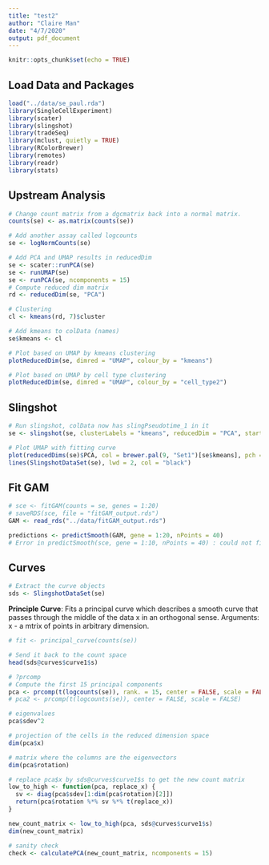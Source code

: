```yaml
---
title: "test2"
author: "Claire Man"
date: "4/7/2020"
output: pdf_document
---
```


```r
knitr::opts_chunk$set(echo = TRUE)
```

## Load Data and Packages
```r
load("../data/se_paul.rda")
library(SingleCellExperiment)
library(scater)
library(slingshot)
library(tradeSeq)
library(mclust, quietly = TRUE)
library(RColorBrewer)
library(remotes)
library(readr)
library(stats)
```
  
  
## Upstream Analysis  
```r
# Change count matrix from a dgcmatrix back into a normal matrix. 
counts(se) <- as.matrix(counts(se))

# Add another assay called logcounts
se <- logNormCounts(se)

# Add PCA and UMAP results in reducedDim
se <- scater::runPCA(se)
se <- runUMAP(se)
se <- runPCA(se, ncomponents = 15)
# Compute reduced dim matrix
rd <- reducedDim(se, "PCA")

# Clustering
cl <- kmeans(rd, 7)$cluster

# Add kmeans to colData (names)
se$kmeans <- cl

# Plot based on UMAP by kmeans clustering
plotReducedDim(se, dimred = "UMAP", colour_by = "kmeans")

# Plot based on UMAP by cell type clustering
plotReducedDim(se, dimred = "UMAP", colour_by = "cell_type2") 
```
  
  
## Slingshot  
```r
# Run slingshot, colData now has slingPseudotime_1 in it
se <- slingshot(se, clusterLabels = "kmeans", reducedDim = "PCA", start.clus = 3)

# Plot UMAP with fitting curve
plot(reducedDims(se)$PCA, col = brewer.pal(9, "Set1")[se$kmeans], pch = 16, asp = 1)
lines(SlingshotDataSet(se), lwd = 2, col = "black")
```
  
  
## Fit GAM

```r
# sce <- fitGAM(counts = se, genes = 1:20)
# saveRDS(sce, file = "fitGAM_output.rds")
GAM <- read_rds("../data/fitGAM_output.rds")
```
  
```r
predictions <- predictSmooth(GAM, gene = 1:20, nPoints = 40) 
# Error in predictSmooth(sce, gene = 1:10, nPoints = 40) : could not find function "predictSmooth"
```
  
  
## Curves

```r
# Extract the curve objects
sds <- SlingshotDataSet(se)
```
  
**Principle Curve**: Fits a principal curve which describes a smooth curve that passes through the middle of the data x in an orthogonal sense. 
Arguments: x - a mtrix of points in arbitrary dimension. 

```r
# fit <- principal_curve(counts(se))
```
  
```r
# Send it back to the count space
head(sds@curves$curve1$s)

# ?prcomp
# Compute the first 15 principal components
pca <- prcomp(t(logcounts(se)), rank. = 15, center = FALSE, scale = FALSE)
# pca2 <- prcomp(t(logcounts(se)), center = FALSE, scale = FALSE)

# eigenvalues
pca$sdev^2

# projection of the cells in the reduced dimension space
dim(pca$x)

# matrix where the columns are the eigenvectors
dim(pca$rotation)

```

```r
# replace pca$x by sds@curves$curve1$s to get the new count matrix
low_to_high <- function(pca, replace_x) {
  sv <- diag(pca$sdev[1:dim(pca$rotation)[2]])
  return(pca$rotation %*% sv %*% t(replace_x))
}

new_count_matrix <- low_to_high(pca, sds@curves$curve1$s)
dim(new_count_matrix)

# sanity check
check <- calculatePCA(new_count_matrix, ncomponents = 15)
```





